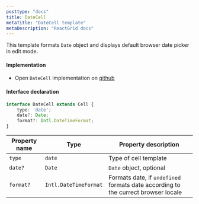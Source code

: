 ```yaml
---
posttype: "docs"
title: DateCell
metaTitle: "DateCell template"
metaDescription: "ReactGrid docs"
---
```


This template formats `Date` object and displays default browser date picker in edit mode. 

#### Implementation

 - Open `DateCell` implementation on <a href="https://github.com/silevis/reactgrid/blob/develop/src/lib/CellTemplates/DateCellTemplate.tsx" target="_blank"> github <i className="fas fa-external-link-alt fa-xs pl-1"></i></a>

#### Interface declaration

```ts
interface DateCell extends Cell {
    type: 'date';
    date?: Date;
    format?: Intl.DateTimeFormat;
}
```

| Property name     | Type                      | Property description | 
| ------------      | -------------             | -------------------- |
| `type`            | `date`                    | Type of cell template | 
| `date?`           | `Date`                    | `Date` object, optional | 
| `format?`         | `Intl.DateTimeFormat`     | Formats date, if `undefined` formats date according to the currect browser locale | 